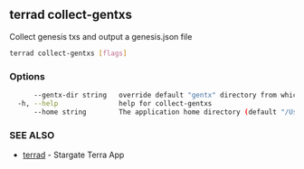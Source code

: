 ## terrad collect-gentxs

Collect genesis txs and output a genesis.json file

```sh Terrad
terrad collect-gentxs [flags]
```

### Options

```sh Terrad
      --gentx-dir string   override default "gentx" directory from which collect and execute genesis transactions; default [--home]/config/gentx/
  -h, --help               help for collect-gentxs
      --home string        The application home directory (default "/Users/evan/.terra")
```

### SEE ALSO

* [terrad](terrad.md)	 - Stargate Terra App


